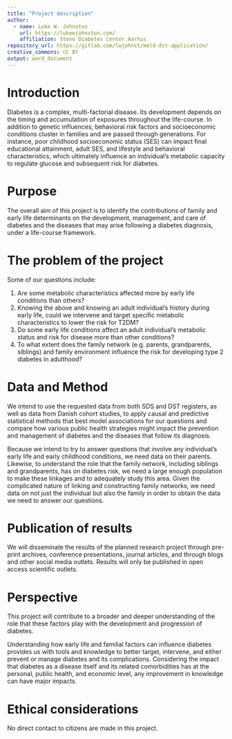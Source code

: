 ```yaml
---
title: "Project description"
author:
  - name: Luke W. Johnston
    url: https://lukewjohnston.com/
    affiliation: Steno Diabetes Center Aarhus
repository_url: https://gitlab.com/lwjohnst/meld-dst-application/
creative_commons: CC BY
output: word_document
---
```


# Introduction

<!-- Brief introduction to the area. -->

Diabetes is a complex, multi-factorial disease. Its development depends on the
timing and accumulation of exposures throughout the life-course. In addition to
genetic influences, behavioral risk factors and socioeconomic conditions cluster
in families and are passed through generations. For instance, poor childhood
socioeconomic status (SES) can impact final educational attainment, adult SES,
and lifestyle and behavioral characteristics, which ultimately influence an
individual's metabolic capacity to regulate glucose and subsequent risk for
diabetes.

# Purpose

<!-- The purpose of the project is briefly formulated. -->

The overall aim of this project is to identify the contributions of family and
early life determinants on the development, management, and care of diabetes and
the diseases that may arise following a diabetes diagnosis, under a life-course
framework.

# The problem of the project

<!-- 
Preferably formulated as the specific question or questions to which the 
conclusion must answer.
-->

Some of our questions include:

1. Are some metabolic characteristics affected more by early life conditions than others?
1. Knowing the above and knowing an adult individual's history during early life, 
could we intervene and target specific metabolic characteristics to lower the risk
for T2DM?
1. Do some early life conditions affect an adult individual's metabolic status and
risk for disease more than other conditions?
1. To what extent does the family network (e.g. parents, grandparents, siblings)
and family environment influence the risk for developing type 2 diabetes in adulthood?

# Data and Method

<!-- 
How will the project respond to the problem? What data will be used? How should
data be used?
-->

We intend to use the requested data from both SDS and DST registers, as well
as data from Danish cohort studies, to apply causal and predictive statistical methods 
that best model associations for our questions and compare how various public
health strategies might impact the prevention and management of diabetes and the
diseases that follow its diagnosis.

Because we intend to try to answer questions that involve any individual's early
life and early childhood conditions, we need data on their parents. Likewise, to
understand the role that the family network, including siblings and
grandparents, has on diabetes risk, we need a large enough population to make
these linkages and to adequately study this area. Given the complicated nature
of linking and constructing family networks, we need data on not just the individual
but also the family in order to obtain the data we need to answer our questions.

# Publication of results

<!-- How and when are the results of the research planned to be published? -->

We will disseminate the results of the planned research project through
pre-print archives, conference presentations, journal articles, and through
blogs and other social media outlets. Results will only be published in open
access scientific outlets.

# Perspective

<!-- What knowledge of societal relevance can this study contribute to? -->

This project will contribute to a broader and deeper understanding of the role
that these factors play with the development and progression of diabetes. 

Understanding how early life and familial factors can influence diabetes provides
us with tools and knowledge to better target, intervene, and either
prevent or manage diabetes and its complications. Considering the impact that
diabetes as a disease itself and its related comorbidities has at the personal,
public health, and economic level, any improvement in knowledge can have major 
impacts.

# Ethical considerations

<!-- 
If the project involves direct contact with citizens, for example questionnaire 
surveys or intervention studies: What ethical considerations have been made in
connection with the direct involvement of citizens in the survey?
-->

No direct contact to citizens are made in this project.
